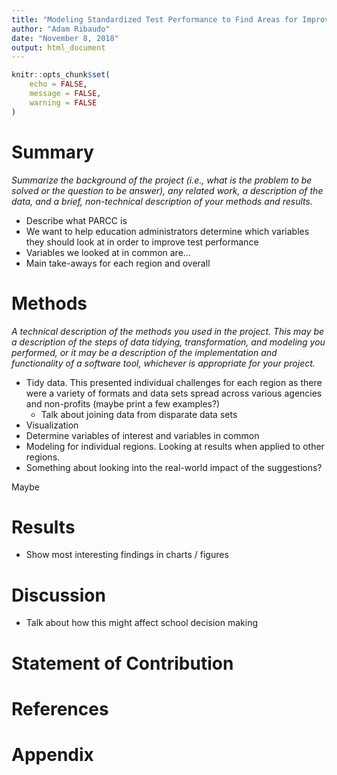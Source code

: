 ```yaml
---
title: "Modeling Standardized Test Performance to Find Areas for Improvement"
author: "Adam Ribaudo"
date: "November 8, 2018"
output: html_document
---
```


```r
knitr::opts_chunk$set(
	echo = FALSE,
	message = FALSE,
	warning = FALSE
)
```

# Summary
*Summarize the background of the project (i.e., what is the problem to be solved or the question to be answer), any related work, a description of the data, and a brief, non-technical description of your methods and results.*

- Describe what PARCC is
- We want to help education administrators determine which variables they should look at in order to improve test performance
- Variables we looked at in common are...
- Main take-aways for each region and overall

# Methods
*A technical description of the methods you used in the project. This may be a description of the steps of data tidying, transformation, and modeling you performed, or it may be a description of the implementation and functionality of a software tool, whichever is appropriate for your project.*

* Tidy data. This presented individual challenges for each region as there were a variety of formats and data sets spread across various agencies and non-profits (maybe print a few examples?)
  + Talk about joining data from disparate data sets
* Visualization
* Determine variables of interest and variables in common
* Modeling for individual regions. Looking at results when applied to other regions.
* Something about looking into the real-world impact of the suggestions?

Maybe 

# Results

* Show most interesting findings in charts / figures

# Discussion

* Talk about how this might affect school decision making

# Statement of Contribution
# References
# Appendix